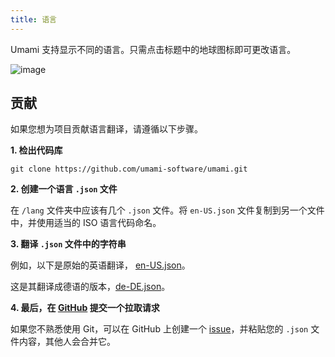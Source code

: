 ```yaml
---
title: 语言
---
```


Umami 支持显示不同的语言。只需点击标题中的地球图标即可更改语言。

![image](/images/docs/v2/languages.png)

## 贡献

如果您想为项目贡献语言翻译，请遵循以下步骤。

**1. 检出代码库**

```shell
git clone https://github.com/umami-software/umami.git
```

**2. 创建一个语言 `.json` 文件**

在 `/lang` 文件夹中应该有几个 `.json` 文件。将 `en-US.json` 文件复制到另一个文件中，并使用适当的 ISO 语言代码命名。

**3. 翻译 `.json` 文件中的字符串**

例如，以下是原始的英语翻译， [en-US.json](https://raw.githubusercontent.com/umami-software/umami/master/src/lang/en-US.json)。

这是其翻译成德语的版本，[de-DE.json](https://raw.githubusercontent.com/umami-software/umami/master/src/lang/de-DE.json)。

**4. 最后，在 [GitHub](https://github.com/umami-software/umami) 提交一个拉取请求**

如果您不熟悉使用 Git，可以在 GitHub 上创建一个 [issue](https://github.com/umami-software/umami/issues)，并粘贴您的 `.json` 文件内容，其他人会合并它。
